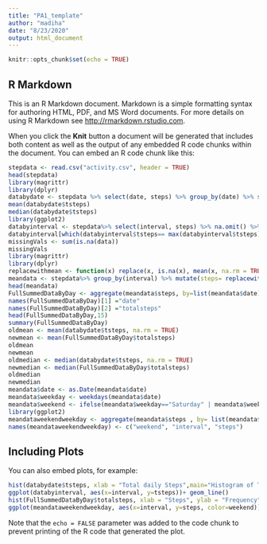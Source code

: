 ```yaml
---
title: "PA1_template"
author: "madiha"
date: "8/23/2020"
output: html_document
---
```


```r
knitr::opts_chunk$set(echo = TRUE)
```

## R Markdown

This is an R Markdown document. Markdown is a simple formatting syntax for authoring HTML, PDF, and MS Word documents. For more details on using R Markdown see <http://rmarkdown.rstudio.com>.

When you click the **Knit** button a document will be generated that includes both content as well as the output of any embedded R code chunks within the document. You can embed an R code chunk like this:

```r
stepdata <- read.csv("activity.csv", header = TRUE)
head(stepdata)
library(magrittr)
library(dplyr)
databydate <- stepdata %>% select(date, steps) %>% group_by(date) %>% summarize(tsteps= sum(steps)) %>%na.omit()
mean(databydate$tsteps)
median(databydate$tsteps)
library(ggplot2)
databyinterval <- stepdata%>% select(interval, steps) %>% na.omit() %>% group_by(interval) %>% summarize(tsteps= mean(steps)) 
databyinterval[which(databyinterval$tsteps== max(databyinterval$tsteps)),]
missingVals <- sum(is.na(data))
missingVals
library(magrittr)
library(dplyr)
replacewithmean <- function(x) replace(x, is.na(x), mean(x, na.rm = TRUE))
meandata <- stepdata%>% group_by(interval) %>% mutate(steps= replacewithmean(steps))
head(meandata)
FullSummedDataByDay <- aggregate(meandata$steps, by=list(meandata$date), sum)
names(FullSummedDataByDay)[1] ="date"
names(FullSummedDataByDay)[2] ="totalsteps"
head(FullSummedDataByDay,15)
summary(FullSummedDataByDay)
oldmean <- mean(databydate$tsteps, na.rm = TRUE)
newmean <- mean(FullSummedDataByDay$totalsteps)
oldmean
newmean
oldmedian <- median(databydate$tsteps, na.rm = TRUE)
newmedian <- median(FullSummedDataByDay$totalsteps)
oldmedian
newmedian
meandata$date <- as.Date(meandata$date)
meandata$weekday <- weekdays(meandata$date)
meandata$weekend <- ifelse(meandata$weekday=="Saturday" | meandata$weekday=="Sunday", "Weekend", "Weekday" )
library(ggplot2)
meandataweekendweekday <- aggregate(meandata$steps , by= list(meandata$weekend, meandata$interval), na.omit(mean))
names(meandataweekendweekday) <- c("weekend", "interval", "steps")
```

## Including Plots

You can also embed plots, for example:

```r
hist(databydate$tsteps, xlab = "Total daily Steps",main="Histogram of Total Steps by day", breaks = 20)
ggplot(databyinterval, aes(x=interval, y=tsteps))+ geom_line()
hist(FullSummedDataByDay$totalsteps, xlab = "Steps", ylab = "Frequency", main = "Total Daily Steps", breaks = 20)
ggplot(meandataweekendweekday, aes(x=interval, y=steps, color=weekend)) + geom_line() + facet_grid(weekend ~.) + xlab("Interval") + ylab("Mean of Steps") + ggtitle("Comparison of Average Number of Steps in Each Interval")
```

Note that the `echo = FALSE` parameter was added to the code chunk to prevent printing of the R code that generated the plot.
